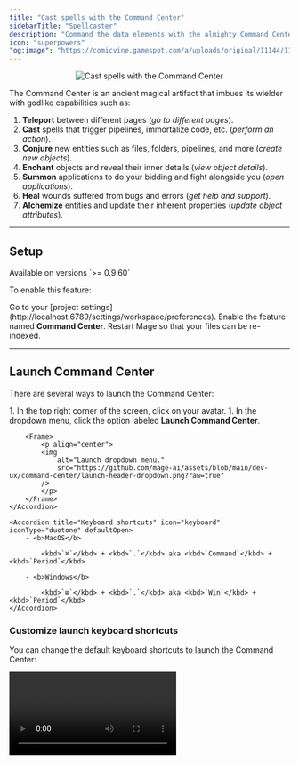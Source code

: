 ```yaml
---
title: "Cast spells with the Command Center"
sidebarTitle: "Spellcaster"
description: "Command the data elements with the almighty Command Center and transform yourself into a Mage Spellcaster."
icon: "superpowers"
"og:image": "https://comicvine.gamespot.com/a/uploads/original/11144/111444934/8718235-02a6ede3-79ba-478c-b4a9-266176010b4a.gif"
---
```


<Frame>
    <p align="center">
    <img
        alt="Cast spells with the Command Center"
        src="https://github.com/mage-ai/assets/blob/main/dev-ux/command-center/spellcaster.gif?raw=true"
    />
    </p>
</Frame>

The Command Center is an ancient magical artifact that imbues its wielder with godlike
capabilities such as:

1. <b>Teleport</b> between different pages (*go to different pages*).
1. <b>Cast</b> spells that trigger pipelines, immortalize code, etc. (*perform an action*).
1. <b>Conjure</b> new entities such as files, folders, pipelines, and more (*create new objects*).
1. <b>Enchant</b> objects and reveal their inner details (*view object details*).
1. <b>Summon</b> applications to do your bidding and fight alongside you (*open applications*).
1. <b>Heal</b> wounds suffered from bugs and errors (*get help and support*).
1. <b>Alchemize</b> entities and update their inherent properties (*update object attributes*).

---

## Setup

<Note>
    Available on versions `>= 0.9.60`
</Note>

To enable this feature:

<Steps>
  <Step title="Project settings">
    Go to your [project settings](http://localhost:6789/settings/workspace/preferences).
  </Step>
  <Step title="Enable feature">
    Enable the feature named <b>Command Center</b>.
  </Step>
  <Step title="Optional">
    Restart Mage so that your files can be re-indexed.
  </Step>
</Steps>

---

## Launch Command Center

There are several ways to launch the Command Center:

<AccordionGroup>
    <Accordion title="Header dropdown menu" icon="bars" iconType="duotone" defaultOpen>
        1. In the top right corner of the screen, click on your avatar.
        1. In the dropdown menu, click the option labeled <b>Launch Command Center</b>.

        <Frame>
            <p align="center">
            <img
                alt="Launch dropdown menu."
                src="https://github.com/mage-ai/assets/blob/main/dev-ux/command-center/launch-header-dropdown.png?raw=true"
            />
            </p>
        </Frame>
    </Accordion>

    <Accordion title="Keyboard shortcuts" icon="keyboard" iconType="duotone" defaultOpen>
        - <b>MacOS</b>

            <kbd>`⌘`</kbd> + <kbd>`.`</kbd> aka <kbd>`Command`</kbd> + <kbd>`Period`</kbd>
        
        - <b>Windows</b>

            <kbd>`⊞`</kbd> + <kbd>`.`</kbd> aka <kbd>`Win`</kbd> + <kbd>`Period`</kbd>
    </Accordion>
</AccordionGroup>

### Customize launch keyboard shortcuts

You can change the default keyboard shortcuts to launch the Command Center:

<Frame>
    <video
        controls
        className="w-full aspect-video"
        src="https://github.com/mage-ai/assets/raw/main/dev-ux/command-center/customize-launch-shortcuts.mp4"
    />
</Frame>

## Keyboard shortcuts

<AccordionGroup>
    <Accordion title="Launch Command Center " icon="rocket" iconType="duotone">
        #### MacOS
        
        <kbd>`⌘`</kbd> + <kbd>`.`</kbd> aka <kbd>`Command`</kbd> + <kbd>`Period`</kbd>

        #### Windows

        <kbd>`⊞`</kbd> + <kbd>`.`</kbd> aka <kbd>`Win`</kbd> + <kbd>`Period`</kbd>
    </Accordion>

    <Accordion title="Scroll through actions and items" icon="scroll" iconType="duotone" defaultOpen>
        <kbd>`⬇`</kbd> or <kbd>`⬆`</kbd>
    </Accordion>

    <Accordion title="Initiate action or delve deeper into selected row" icon="wand-sparkles" iconType="duotone" defaultOpen>
        <kbd>`⌅ Enter`</kbd> or <kbd>`↵ Return`</kbd>
    </Accordion>

    <Accordion title="Scroll through previously searched results" icon="rectangle-history" iconType="duotone" defaultOpen>
        <kbd>`⬆`</kbd> when search query is blank
    </Accordion>

    <Accordion title="Clear search query" icon="eraser" iconType="duotone" defaultOpen>
        <kbd>`⎋ Esc`</kbd> when search query isn’t blank
    </Accordion>

    <Accordion title="Go back a level in the stack" icon="pancakes" iconType="duotone" defaultOpen>
        <kbd>`⎋ Esc`</kbd> after delving deeper into a selected row
    </Accordion>

    <Accordion title="Close command center" icon="handcuffs" iconType="duotone" defaultOpen>
        <kbd>`⎋ Esc`</kbd> when search query is blank
    </Accordion>
</AccordionGroup>

## Actions

These are some of the actions you can invoke from the Command Center.

<CardGroup cols={2}>
  <Card title="Page navigation" icon="person-from-portal" iconType="duotone" color="#9ECBFF">
    Open a page such as the Triggers page, your profile preferences, a specific pipeline, etc.
  </Card>
  <Card title="Recent pages" icon="page-caret-down" iconType="duotone" color="#B1B8C3">
    After landing on a page, you can go back to that page from the Command Center.
    By default, 5 recent pages are available to jump back to.
  </Card>
  <Card title="New folder" icon="folder" iconType="duotone" color="#2A60FE">
    Create a new folder in the project.
  </Card>
  <Card title="New file" icon="file" iconType="duotone" color="#FFCC19">
    Create a new file in the project.
  </Card>
  <Card title="New pipeline" icon="diagram-sankey" iconType="duotone" color="#65E3FF">
    Create a new pipeline.
  </Card>
  <Card title="Run pipeline" icon="bolt" iconType="duotone" color="#D1A2AB">
    Trigger a pipeline to run once immediately.
  </Card>
  <Card title="Instant help" icon="comments" iconType="duotone" color="#8ADE00">
    Get instant help from the community and maintainers.
  </Card>
  <Card title="Docs" icon="book" iconType="duotone" color="#24B400">
    Open the developer documentation.
  </Card>
</CardGroup>

<br />

<AccordionGroup>
    <Accordion title="Run pipeline once" icon="bolt" iconType="duotone" defaultOpen>
        <Frame>
            <video
                controls
                className="w-full aspect-video"
                src="https://github.com/mage-ai/assets/raw/main/dev-ux/command-center/trigger-pipeline-once.mp4"
            />
        </Frame>
    </Accordion>
    <Accordion title="Create new pipeline demo" icon="diagram-sankey" iconType="duotone">
        <Frame>
            <video
                controls
                className="w-full aspect-video"
                src="https://github.com/mage-ai/assets/raw/main/dev-ux/command-center/create-pipeline.mp4"
            />
        </Frame>
    </Accordion>
    <Accordion title="Create new file demo" icon="file" iconType="duotone">
        <Frame>
            <video
                controls
                className="w-full aspect-video"
                src="https://github.com/mage-ai/assets/raw/main/dev-ux/command-center/create-file.mp4"
            />
        </Frame>
    </Accordion>
    <Accordion title="Nagivate pages demo" icon="person-from-portal" iconType="duotone">
        <Frame>
            <video
                controls
                className="w-full aspect-video"
                src="https://github.com/mage-ai/assets/raw/main/dev-ux/command-center/navigate-pages.mp4"
            />
        </Frame>
    </Accordion>
</AccordionGroup>

## Items

Here are some examples of items you can enchant and interact with from the Command Center.

<CardGroup cols={3}>
    <Card title="Pages" icon="page-caret-down" iconType="duotone" color="#9ECBFF">
        Overview
        
        Pipelines
        
        Account profile
        
        *and more...*
    </Card>
    <Card title="Files" icon="file" iconType="duotone" color="#FFCC19">
        Create

        View details
    </Card>
    <Card title="Blocks" icon="code" iconType="duotone" color="#6B50D7">
        View details
    </Card>
    <Card title="Pipelines" icon="diagram-sankey" iconType="duotone" color="#65E3FF">
        Create

        View
    </Card>
    <Card title="Triggers" icon="bolt" iconType="duotone" color="#D1A2AB">
        Create

        View
    </Card>
    <Card title="Pipeline runs" icon="rabbit-running" iconType="duotone" color="#00B4CC">
        Create

        View
    </Card>
</CardGroup>

<AccordionGroup>
    <Accordion title="View block details" icon="code" iconType="duotone" defaultOpen>
        <Frame>
            <p align="center">
            <img
                alt="View block details"
                src="https://github.com/mage-ai/assets/raw/main/dev-ux/command-center/view-details-block.gif?raw=true"
            />
            </p>
        </Frame>
    </Accordion>
    <Accordion title="View trigger and run details" icon="bolt" iconType="duotone" defaultOpen>
        <Frame>
            <video
                controls
                className="w-full aspect-video"
                src="https://github.com/mage-ai/assets/raw/main/dev-ux/command-center/view-trigger-details.mp4"
            />
        </Frame>
    </Accordion>
    <Accordion title="View pipeline" icon="diagram-sankey" iconType="duotone">
        <Frame>
            <p align="center">
            <img
                alt="View pipeline details"
                src="https://github.com/mage-ai/assets/raw/main/dev-ux/command-center/view-details-pipeline.gif?raw=true"
            />
            </p>
        </Frame>
    </Accordion>
    <Accordion title="View file contents" icon="file" iconType="duotone">
        <Frame>
            <p align="center">
            <img
                alt="View file details"
                src="https://github.com/mage-ai/assets/raw/main/dev-ux/command-center/view-details-file.gif?raw=true"
            />
            </p>
        </Frame>
    </Accordion>
</AccordionGroup>

## Modes

The Command Center by default will show a standard list of actions and items that are
useful throughout Mage.

However, there comes a time when you must transform into a different mode to better tackle
specific quests. Currently supported modes are:

<Card title="Version Control" icon="code-branch" iconType="duotone" color="#FFCC19">
    Switch into the Version Control mode to become the master of Git workflows.
    This mode comes with spells and artifacts for
    pulling code, viewing file diffs, committing changes, pushing features, etc.
</Card>

*More modes coming very soon!*

## Application launcher

The Command Center can launch Mage applications within the currently running Mage instance. 
These applications can be used simultaneously throughout your journey in Mage.

Currently supported applications:

<Card title="Text Editor" icon="scroll" iconType="duotone" color="#7D55EC">
    This is the file browser and the code editor self-contained in a single application.
</Card>

<Card title="Portal Terminal" icon="person-to-portal" iconType="duotone" color="#FF1E59">
    This is the terminal with multi-terminal support and can be launched and used on any page.
</Card>

<Card title="Code Matrix" icon="code-simple" iconType="duotone" color="#8ADE00">
    This application provides a new and revolutionary way to write code, test, and debug.
</Card>

*More applications coming very soon!*
